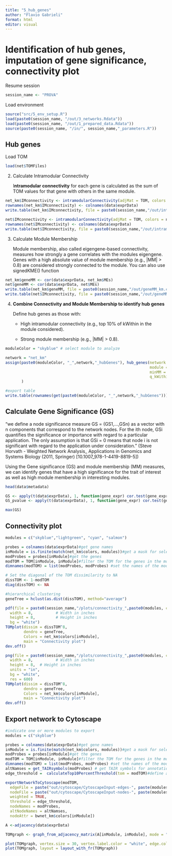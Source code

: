 ```yaml
---
title: "5_hub_genes"
author: "Flavio Gabrieli"
format: html
editor: visual
---
```


# Identification of hub genes, imputation of gene significance, connectivity plot

Resume session

```r
session_name <- "PROVA"
```

Load environment

```r
source("src/5_env_setup.R")
load(paste0(session_name, "/out/3_networks.Rdata"))
load(paste0(session_name, "/out/1_prepared_data.Rdata"))
source(paste0(session_name, "/in/", session_name,"_parameters.R"))
```

## Hub genes

Load TOM

```r
load(net$TOMFiles)
```

2.  Calculate Intramodular Connectivity

    I**ntramodular connectivity** for each gene is calculated as the sum of TOM values for that gene with others in the same module.

```r
net_km$IMconnectivity <- intramodularConnectivity(adjMat = TOM, colors = net_km$colors)
rownames(net_km$IMconnectivity) <- colnames(data$exprData)
write.table(net_km$IMconnectivity, file = paste0(session_name,"/out/intramodular_connectivity_km.csv"))

net$IMconnectivity <- intramodularConnectivity(adjMat = TOM, colors = net$colors)
rownames(net$IMconnectivity) <- colnames(data$exprData)
write.table(net$IMconnectivity, file = paste0(session_name,"/out/intramodular_connectivity_hc.csv"))
```

3.  Calculate Module Membership

    Module membership, also called eigengene-based connectivity, measures how strongly a gene correlates with the modules eigengene. Genes with a high absolute value of module membership (e.g., \|MM\| \> 0.8) are considered strongly connected to the module. You can also use signedKME() function

```r
net_km$geneMM <- cor(data$exprData, net_km$MEs)
net$geneMM <- cor(data$exprData, net$MEs)
write.table(net_km$geneMM, file = paste0(session_name,"/out/geneMM_km.csv"))
write.table(net$IMconnectivity, file = paste0(session_name,"/out/geneMM_hc.csv"))
```

4.  **Combine Connectivity and Module Membership to identify hub genes**

    Define hub genes as those with:

    -   High intramodular connectivity (e.g., top 10% of kWithin in the module considered).

    -   Strong module membership (e.g., \|MM\| \> 0.8).

```r
moduleColor = "skyblue" # select module to analyze

network = "net_km"
assign(paste0(moduleColor, "_",network,"_hubGenes"), hub_genes(network = get(network),
                                                               module = moduleColor,
                                                               minMM = 0.8, # |MM| > 0.8
                                                               q_kWithin = 0.9) # top 10% of kWithin in the module
       )

#export table
write.table(rownames(get(paste0(moduleColor, "_",network,"_hubGenes"))), file = paste0(session_name,"/out/",moduleColor, "_",network,"_hubGenes.txt"), quote = FALSE, col.names = FALSE, row.names = FALSE)
```

## Calculate Gene Significance (GS)

"we define a node significance measure GS = (GS1,\...,GSn) as a vector with n components that correspond to the network nodes. For the ith node, GSi quantifies the significance or importance with regard to a particular application. The only assumption is that GSi = 0 means that node i is not significant with regard to the application under consideration." (Steve Horvath - Weighted Network Analysis\_ Applications in Genomics and Systems Biology (2011, Springer) \[10.1007_978-1-4419-8819-5\])

Using the Gene significance (GS) and module membership (MM) measures, we can identify genes that have a high significance for the trait of interest as well as high module membership in interesting modules.

```r
head(data$metadata)

GS <- apply(t(data$exprData), 1, function(gene_expr) cor.test(gene_expr, data$traits$viability, alternative = "two.sided" , method = "pearson")$estimate)
GS_pvalue <- apply(t(data$exprData), 1, function(gene_expr) cor.test(gene_expr, data$traits$viability, alternative = "two.sided" , method = "pearson")$p.value)

max(GS)
```

## Connectivity plot

```r
modules = c("skyblue","lightgreen", "cyan", "salmon")

probes = colnames(data$exprData)#get gene names
inModule = is.finite(match(net_km$colors, modules))#get a mask for selecting genes in the
modProbes = probes[inModule]#get the genes
modTOM = TOM[inModule, inModule]#filter the TOM for the genes in the modules of interest
dimnames(modTOM) = list(modProbes, modProbes) #set the names of the modTOM as gene names

# Set the diagonal of the TOM dissimilarity to NA 
dissTOM <- 1-modTOM
diag(dissTOM) <- NA

#hierarchical clustering
geneTree = hclust(as.dist(dissTOM), method="average")

pdf(file = paste0(session_name,"/plots/connectivity_",paste0(modules, collapse = "-"),".pdf"),
  width = 8,          # Width in inches
  height = 8,         # Height in inches
  bg = "white")
TOMplot(dissim = dissTOM^8,
        dendro = geneTree,
        Colors = net_km$colors[inModule],
        main = "Connectivity plot")
dev.off()
```

```r
png(file = paste0(session_name,"/plots/connectivity_",paste0(modules, collapse = "-"),".png"),
  width = 8,          # Width in inches
  height = 8,  # Height in inches
  units = "in",
  bg = "white",
  res = 600)
TOMplot(dissim = dissTOM^8,
        dendro = geneTree,
        Colors = net_km$colors[inModule],
        main = "Connectivity plot")
dev.off()
```

## Export network to Cytoscape

```r
#indicate one or more modules to export
modules = c("skyblue")

probes = colnames(data$exprData)#get gene names
inModule = is.finite(match(net_km$colors, modules))#get a mask for selecting genes in the indicated modules
modProbes = probes[inModule]#get the genes
modTOM = TOM[inModule, inModule]#filter the TOM for the genes in the modules of interest
dimnames(modTOM) = list(modProbes, modProbes) #set the names of the modTOM as gene names
altNamses = get_TAIRsymbols(modProbes) # get TAIR symbols for annotation of the network
edge_threshold =  calculateTop10PercentThreshold(tom = modTOM)#define a threshold for edges

exportNetworkToCytoscape(modTOM,
  edgeFile = paste("out/cytoscape/CytoscapeInput-edges-", paste(modules, collapse="-"),"edge_threshold", edge_threshold,".txt", sep=""),
  nodeFile = paste("out/cytoscape/CytoscapeInput-nodes-", paste(modules, collapse="-"), "edge_threshold", edge_threshold,".txt", sep=""),
  weighted = TRUE,
  threshold = edge_threshold,
  nodeNames = modProbes,
  altNodeNames = altNamses,
  nodeAttr = bwnet_km$colors[inModule])
```

```r
A <-adjacency(data$exprData)

TOMgraph <- graph_from_adjacency_matrix(A[inModule, inModule], mode = "undirected", weighted =TRUE, diag = F)

plot(TOMgraph, vertex.size = 30, vertex.label.color = "white", edge.color = "grey") 
plot(TOMgraph, layout = layout_with_fr(TOMgraph))
```
